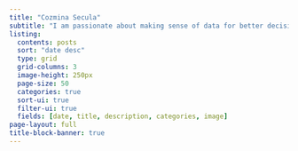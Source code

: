 ```yaml
---
title: "Cozmina Secula"
subtitle: "I am passionate about making sense of data for better decisions and actions. This is the space where I store and share some of my work in practicing data analysis and visualization."
listing:
  contents: posts
  sort: "date desc"
  type: grid
  grid-columns: 3
  image-height: 250px
  page-size: 50
  categories: true
  sort-ui: true
  filter-ui: true
  fields: [date, title, description, categories, image]
page-layout: full
title-block-banner: true
---
```

